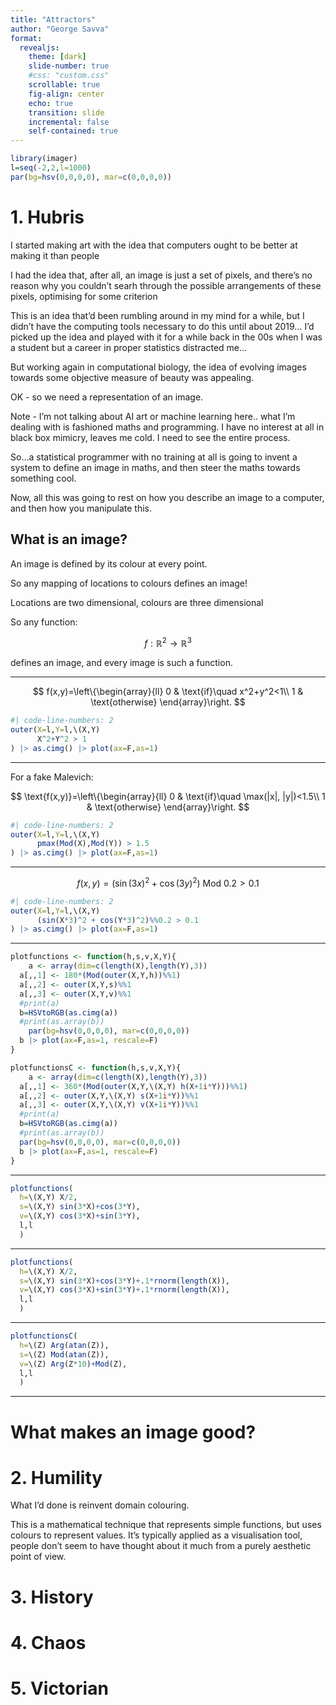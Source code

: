 ```yaml
---
title: "Attractors"
author: "George Savva"
format:
  revealjs:
    theme: [dark]
    slide-number: true
    #css: "custom.css"
    scrollable: true
    fig-align: center
    echo: true
    transition: slide
    incremental: false
    self-contained: true
---
```



```r
library(imager)
l=seq(-2,2,l=1000)
par(bg=hsv(0,0,0,0), mar=c(0,0,0,0))
```

# 1. Hubris

::: {.notes}
I started making art with the idea that computers ought to be better at making it than people

I had the idea that, after all, an image is just a set of pixels, and there's no reason why you couldn't searh through the possible arrangements of these pixels, optimising for some criterion 

This is an idea that'd been rumbling around in my mind for a while, but I didn't have the computing tools necessary to do this until about 2019... I'd picked up the idea and played with it for a while back in the 00s when I was a student but a career in proper statistics distracted me...

But working again in computational biology, the idea of evolving images towards some objective measure of beauty was appealing.


OK - so we need a representation of an image.

Note - I'm not talking about AI art or machine learning here.. what I'm dealing with is fashioned maths and programming.  I have no interest at all in black box mimicry, leaves me cold.  I need to see the entire process.

So...a statistical programmer with no training at all is going to invent a system to define an image in maths, and then steer the maths towards something cool.

Now, all this was going to rest on how you describe an image to a computer, and then how you manipulate this.


:::

## What is an image?

An image is defined by its colour at every point.  

So any mapping of locations to colours defines an image!

Locations are two dimensional, colours are three dimensional

So any function:

$$f: \mathbb{R}^2 \rightarrow \mathbb{R}^3$$

defines an image, and every image is such a function.

---  

$$
f(x,y)=\left\{\begin{array}{ll}
0 & \text{if}\quad x^2+y^2<1\\
1 & \text{otherwise}
\end{array}\right.
$$

```r
#| code-line-numbers: 2
outer(X=l,Y=l,\(X,Y) 
      X^2+Y^2 > 1 
) |> as.cimg() |> plot(ax=F,as=1)
```

---  

For a fake Malevich:  

$$
\text{f(x,y)}=\left\{\begin{array}{ll}
0 & \text{if}\quad \max(|x|, |y|)<1.5\\
1 & \text{otherwise}
\end{array}\right.
$$


```r
#| code-line-numbers: 2
outer(X=l,Y=l,\(X,Y) 
      pmax(Mod(X),Mod(Y)) > 1.5 
) |> as.cimg() |> plot(ax=F,as=1)

```


---

$$
f(x,y)=(\sin(3x)^2+\cos(3y)^2)\ \text{Mod}\ 0.2 > 0.1
$$


```r
#| code-line-numbers: 2
outer(X=l,Y=l,\(X,Y) 
      (sin(X*3)^2 + cos(Y*3)^2)%%0.2 > 0.1
) |> as.cimg() |> plot(ax=F,as=1)

```

---

```r
plotfunctions <- function(h,s,v,X,Y){
    a <- array(dim=c(length(X),length(Y),3))
  a[,,1] <- 180*(Mod(outer(X,Y,h))%%1)
  a[,,2] <- outer(X,Y,s)%%1
  a[,,3] <- outer(X,Y,v)%%1
  #print(a)
  b=HSVtoRGB(as.cimg(a))
  #print(as.array(b))
    par(bg=hsv(0,0,0,0), mar=c(0,0,0,0))
  b |> plot(ax=F,as=1, rescale=F)
}
```

```r
plotfunctionsC <- function(h,s,v,X,Y){
    a <- array(dim=c(length(X),length(Y),3))
  a[,,1] <- 360*(Mod(outer(X,Y,\(X,Y) h(X+1i*Y)))%%1)
  a[,,2] <- outer(X,Y,\(X,Y) s(X+1i*Y))%%1
  a[,,3] <- outer(X,Y,\(X,Y) v(X+1i*Y))%%1
  #print(a)
  b=HSVtoRGB(as.cimg(a))
  #print(as.array(b))
  par(bg=hsv(0,0,0,0), mar=c(0,0,0,0))
  b |> plot(ax=F,as=1, rescale=F)
}


```

--- 

```r
plotfunctions(
  h=\(X,Y) X/2,
  s=\(X,Y) sin(3*X)+cos(3*Y),
  v=\(X,Y) cos(3*X)+sin(3*Y),
  l,l
  )
```

--- 

```r
plotfunctions(
  h=\(X,Y) X/2,
  s=\(X,Y) sin(3*X)+cos(3*Y)+.1*rnorm(length(X)),
  v=\(X,Y) cos(3*X)+sin(3*Y)+.1*rnorm(length(X)),
  l,l
  )
```

--- 

```r
plotfunctionsC(
  h=\(Z) Arg(atan(Z)),
  s=\(Z) Mod(atan(Z)),
  v=\(Z) Arg(Z*10)+Mod(Z),
  l,l
  )
```

--- 

# What makes an image good?



# 2. Humility

What I'd done is reinvent domain colouring. 

This is a mathematical technique that represents simple functions, but uses colours to represent values.  It's typically applied as a visualisation tool, people don't seem to have thought about it much from a purely aesthetic point of view.


# 3. History

# 4. Chaos

# 5. Victorian